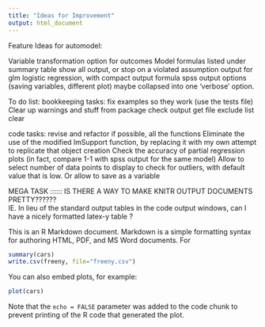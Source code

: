 ```yaml
---
title: "Ideas for Improvement"
output: html_document
---
```


Feature Ideas for automodel:
  
Variable transformation option for outcomes 
Model formulas listed under summary table
show all output, or stop on a violated assumption
output for glm logistic regression, with compact output formula
spss output options (saving variables, different plot) maybe collapsed into one 'verbose' option.

To do list:
bookkeeping tasks:
fix examples so they work (use the tests file)
Clear up warnings and stuff from package check output
get file exclude list clear

code tasks:
revise and refactor if possible, all the functions 
Eliminate the use of the modified lmSupport function, by replacing it with my own attempt to replicate that object creation
Check the accuracy of partial regression plots (in fact, compare 1-1 with spss output for the same model)
Allow to select number of data points to display to check for outliers, with default value that is low.  Or allow to save as a variable

MEGA TASK ::::::
IS THERE A WAY TO MAKE KNITR OUTPUT DOCUMENTS PRETTY??????  
IE. In lieu of the standard output tables in the code output windows, can I have a nicely formatted latex-y table ?


This is an R Markdown document. Markdown is a simple formatting syntax for authoring HTML, PDF, and MS Word documents. For 

```r
summary(cars)
write.csv(freeny, file="freeny.csv")
```

You can also embed plots, for example:

```r
plot(cars)
```

Note that the `echo = FALSE` parameter was added to the code chunk to prevent printing of the R code that generated the plot.

